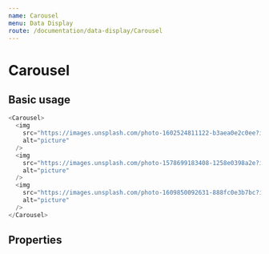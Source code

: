 ```yaml
---
name: Carousel
menu: Data Display
route: /documentation/data-display/Carousel
---
```



# Carousel

## Basic usage

```js live=true
<Carousel>
  <img
    src="https://images.unsplash.com/photo-1602524811122-b3aea0e2c0ee?ixid=MXwxMjA3fDF8MHxwaG90by1wYWdlfHx8fGVufDB8fHw%3D&ixlib=rb-1.2.1&auto=format&fit=crop&w=1050&q=60"
    alt="picture"
  />
  <img
    src="https://images.unsplash.com/photo-1578699183408-1258e0398a2e?ixid=MXwxMjA3fDB8MHxwaG90by1wYWdlfHx8fGVufDB8fHw%3D&ixlib=rb-1.2.1&auto=format&fit=crop&w=1051&q=60"
    alt="picture"
  />
  <img
    src="https://images.unsplash.com/photo-1609850092631-888fc0e3b7bc?ixid=MXwxMjA3fDB8MHxwaG90by1wYWdlfHx8fGVufDB8fHw%3D&ixlib=rb-1.2.1&auto=format&fit=crop&w=1050&q=60"
    alt="picture"
  />
</Carousel>
```

## Properties

<Props of={Carousel} />
